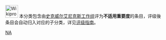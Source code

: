 [[File:Wikiproject_Square_Enix.svg|40px]] 本分类包含由[[Wikipedia:电子游戏专题/史克威尔艾尼克斯|史克威尔艾尼克斯工作组]]评为'''不适用重要度'''的条目，评级後条目会自动归入对应的子分类，详见[[Wikipedia:电子游戏专题/史克威尔艾尼克斯/评级|评级指南]]。

{{Articles by Importance|topic=史克威尔艾尼克斯|project=|format=toc}}

[[Category:各重要度史克威尔艾尼克斯条目|NA]]